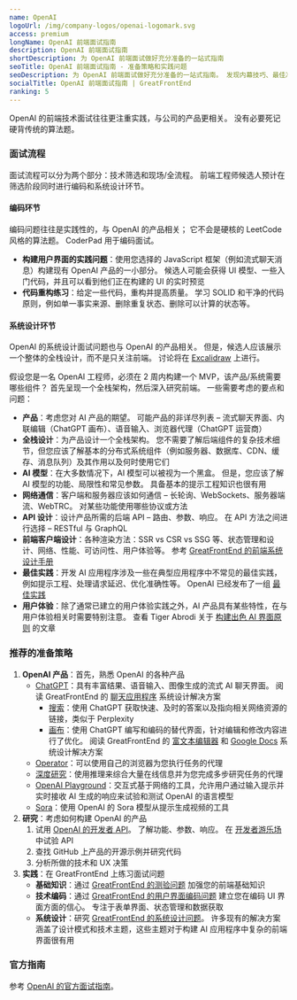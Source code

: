 ```yaml
---
name: OpenAI
logoUrl: /img/company-logos/openai-logomark.svg
access: premium
longName: OpenAI 前端面试指南
description: OpenAI 前端面试指南
shortDescription: 为 OpenAI 前端面试做好充分准备的一站式指南
seoTitle: OpenAI 前端面试指南 - 准备策略和实践问题
seoDescription: 为 OpenAI 前端面试做好充分准备的一站式指南。 发现内幕技巧、最佳准备策略和已知会被测试的实践问题。
socialTitle: OpenAI 前端面试指南 | GreatFrontEnd
ranking: 5
---
```


OpenAI 的前端技术面试往往更注重实践，与公司的产品更相关。 没有必要死记硬背传统的算法题。

### 面试流程

面试流程可以分为两个部分：技术筛选和现场/全流程。 前端工程师候选人预计在筛选阶段同时进行编码和系统设计环节。

#### 编码环节

编码问题往往是实践性的，与 OpenAI 的产品相关； 它不会是硬核的 LeetCode 风格的算法题。 CoderPad 用于编码面试。

* **构建用户界面的实践问题**：使用您选择的 JavaScript 框架（例如流式聊天消息）构建现有 OpenAI 产品的一小部分。 候选人可能会获得 UI 模型、一些入门代码，并且可以看到他们正在构建的 UI 的实时预览
* **代码重构练习**：给定一些代码，重构并提高质量。 学习 SOLID 和干净的代码原则，例如单一事实来源、删除重复状态、删除可以计算的状态等。

#### 系统设计环节

OpenAI 的系统设计面试问题也与 OpenAI 的产品相关。 但是，候选人应该展示一个整体的全栈设计，而不是只关注前端。 讨论将在 [Excalidraw](https://excalidraw.com/) 上进行。

假设您是一名 OpenAI 工程师，必须在 2 周内构建一个 MVP，该产品/系统需要哪些组件？ 首先呈现一个全栈架构，然后深入研究前端。 一些需要考虑的要点和问题：

* **产品**：考虑您对 AI 产品的期望。 可能产品的非详尽列表 – 流式聊天界面、内联编辑（ChatGPT 画布）、语音输入、浏览器代理（ChatGPT 运营商）
* **全栈设计**：为产品设计一个全栈架构。 您不需要了解后端组件的复杂技术细节，但您应该了解基本的分布式系统组件（例如服务器、数据库、CDN、缓存、消息队列）及其作用以及何时使用它们
* **AI 模型**：在大多数情况下，AI 模型可以被视为一个黑盒。 但是，您应该了解 AI 模型的功能、局限性和常见参数。 具备基本的提示工程知识也很有用
* **网络通信**：客户端和服务器应该如何通信 – 长轮询、WebSockets、服务器端流、WebTRC。 对某些功能使用哪些协议或方法
* **API 设计**：设计产品所需的后端 API – 路由、参数、响应。 在 API 方法之间进行选择 – RESTful 与 GraphQL
* **前端客户端设计**：各种渲染方法：SSR vs CSR vs SSG 等、状态管理和设计、网络、性能、可访问性、用户体验等。 参考 [GreatFrontEnd 的前端系统设计手册](/front-end-system-design-playbook)
* **最佳实践**：开发 AI 应用程序涉及一些在典型应用程序中不常见的最佳实践，例如提示工程、处理请求延迟、优化准确性等。 OpenAI 已经发布了一组 [最佳实践](https://platform.openai.com/docs/guides/prompt-engineering)
* **用户体验**：除了通常已建立的用户体验实践之外，AI 产品具有某些特性，在与用户体验相关时需要特别注意。 查看 Tiger Abrodi 关于 [构建出色 AI 界面原则](https://tigerabrodi.blog/principles-for-building-great-ai-interfaces) 的文章

### 推荐的准备策略

1. **OpenAI 产品**：首先，熟悉 OpenAI 的各种产品
   * [ChatGPT](https://chatgpt.com)：具有丰富结果、语音输入、图像生成的流式 AI 聊天界面。 阅读 GreatFrontEnd 的 [聊天应用程序](/questions/system-design/chat-application-messenger) 系统设计解决方案
     * [搜索](https://openai.com/index/introducing-chatgpt-search/)：使用 ChatGPT 获取快速、及时的答案以及指向相关网络资源的链接，类似于 Perplexity
     * [画布](https://openai.com/index/introducing-canvas/)：使用 ChatGPT 编写和编码的替代界面，针对编辑和修改内容进行了优化。 阅读 GreatFrontEnd 的 [富文本编辑器](/questions/system-design/rich-text-editor) 和 [Google Docs](/questions/system-design/collaborative-editor-google-docs) 系统设计解决方案
   * [Operator](https://openai.com/index/introducing-operator/)：可以使用自己的浏览器为您执行任务的代理
   * [深度研究](https://openai.com/index/introducing-deep-research/)：使用推理来综合大量在线信息并为您完成多步研究任务的代理
   * [OpenAI Playground](https://platform.openai.com/playground/)：交互式基于网络的工具，允许用户通过输入提示并实时接收 AI 生成的响应来试验和测试 OpenAI 的语言模型
   * [Sora](https://sora.com/)：使用 OpenAI 的 Sora 模型从提示生成视频的工具
2. **研究**：考虑如何构建 OpenAI 的产品
   1. 试用 [OpenAI 的开发者 API](https://platform.openai.com/)。 了解功能、参数、响应。 在 [开发者游乐场](https://platform.openai.com/playground/) 中试验 API
   2. 查找 GitHub 上产品的开源示例并研究代码
   3. 分析所做的技术和 UX 决策
3. **实践**：在 GreatFrontEnd 上练习面试问题
   * **基础知识**：通过 [GreatFrontEnd 的测验问题](/questions/quiz) 加强您的前端基础知识
   * **技术编码**：通过 [GreatFrontEnd 的用户界面编码问题](/questions/formats/ui-coding) 建立您在编码 UI 界面方面的信心。 专注于表单界面、状态管理和数据获取
   * **系统设计**：研究 [GreatFrontEnd 的系统设计问题](/questions/system-design)。 许多现有的解决方案涵盖了设计模式和技术主题，这些主题对于构建 AI 应用程序中复杂的前端界面很有用

### 官方指南

参考 [OpenAI 的官方面试指南](https://openai.com/interview-guide/)。

